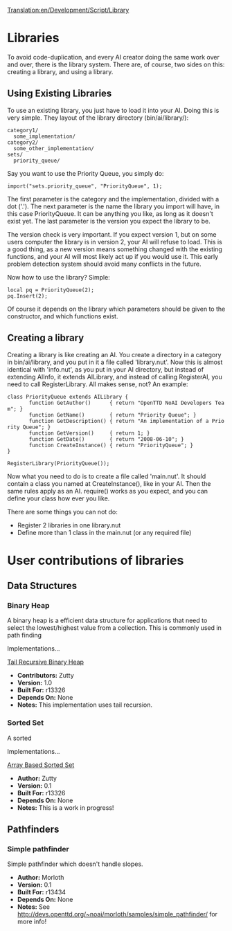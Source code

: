 [[Translation:en/Development/Script/Library]]
{{en/Development/Script/Navigation}}

= Libraries =

To avoid code-duplication, and every AI creator doing the same work over and over, there is the library system. There are, of course, two sides on this: creating a library, and using a library.

== Using Existing Libraries ==

To use an existing library, you just have to load it into your AI. Doing this is very simple. They layout of the library directory (bin/ai/library/):

 category1/
   some_implementation/
 category2/
   some_other_implementation/
 sets/
   priority_queue/

Say you want to use the Priority Queue, you simply do:

 import("sets.priority_queue", "PriorityQueue", 1);

The first parameter is the category and the implementation, divided with a dot ('.'). The next parameter is the name the library you import will have, in this case PriorityQueue. It can be anything you like, as long as it doesn't exist yet. The last parameter is the version you expect the library to be.

The version check is very important. If you expect version 1, but on some users computer the library is in version 2, your AI will refuse to load. This is a good thing, as a new version means something changed with the existing functions, and your AI will most likely act up if you would use it. This early problem detection system should avoid many conflicts in the future.

Now how to use the library? Simple:

 local pq = PriorityQueue(2);
 pq.Insert(2);

Of course it depends on the library which parameters should be given to the constructor, and which functions exist.

== Creating a library ==

Creating a library is like creating an AI. You create a directory in a category in bin/ai/library, and you put in it a file called 'library.nut'. Now this is almost identical with 'info.nut', as you put in your AI directory, but instead of extending AIInfo, it extends AILibrary, and instead of calling RegisterAI, you need to call RegisterLibrary. All makes sense, not? An example:

 class PriorityQueue extends AILibrary {
        function GetAuthor()      { return "OpenTTD NoAI Developers Team"; }
        function GetName()        { return "Priority Queue"; }
        function GetDescription() { return "An implementation of a Priority Queue"; }
        function GetVersion()     { return 1; }
        function GetDate()        { return "2008-06-10"; }
        function CreateInstance() { return "PriorityQueue"; }
 }

 RegisterLibrary(PriorityQueue());

Now what you need to do is to create a file called 'main.nut'. It should contain a class you named at CreateInstance(), like in your AI. Then the same rules apply as an AI. require() works as you expect, and you can define your class how ever you like.

There are some things you can not do:

* Register 2 libraries in one library.nut
* Define more than 1 class in the main.nut (or any required file)


= User contributions of libraries =
== Data Structures ==
=== Binary Heap ===

A binary heap is a efficient data structure for applications that need to select the lowest/highest value from a collection. This is commonly used in path finding

Implementations...

[[en/AI/Library Tail Recursive Heap|Tail Recursive Binary Heap]]
*'''Contributors:''' Zutty
*'''Version:''' 1.0
*'''Built For:''' r13326
*'''Depends On:''' None
*'''Notes:''' This implementation uses tail recursion.

=== Sorted Set ===

A sorted

Implementations...

[[en/AI/Library Array Sorted Set|Array Based Sorted Set]]
*'''Author:''' Zutty
*'''Version:''' 0.1
*'''Built For:''' r13326
*'''Depends On:''' None
*'''Notes:''' This is a work in progress!

== Pathfinders ==

=== Simple pathfinder ===

Simple pathfinder which doesn't handle slopes.

*'''Author:''' Morloth
*'''Version:''' 0.1
*'''Built For:''' r13434
*'''Depends On:''' None
*'''Notes:''' See [http://devs.openttd.org/~noai/morloth/samples/simple_pathfinder/ http://devs.openttd.org/~noai/morloth/samples/simple_pathfinder/] for more info!